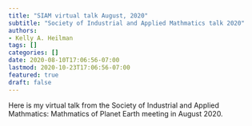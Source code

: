 ```yaml
---
title: "SIAM virtual talk August, 2020"
subtitle: "Society of Industrial and Applied Mathmatics talk 2020" 
authors:
- Kelly A. Heilman
tags: []
categories: []
date: 2020-08-10T17:06:56-07:00
lastmod: 2020-10-23T17:06:56-07:00
featured: true
draft: false
---
```


Here is my virtual talk from the Society of Industrial and Applied Mathmatics: Mathmatics of Planet Earth meeting in August 2020.



